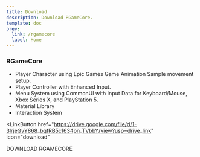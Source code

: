 ```yaml
---
title: Download
description: Download RGameCore.
template: doc
prev:
  link: /rgamecore
  label: Home
---
```



### RGameCore

- Player Character using Epic Games Game Animation Sample movement setup.
- Player Controller with Enhanced Input.
- Menu System using CommonUI with Input Data for Keyboard/Mouse, Xbox Series X, and PlayStation 5.
- Material Library
- Interaction System

<LinkButton
  href="https://drive.google.com/file/d/1-3lrjeGvY868_bqfRB5c1634pn_TVbbY/view?usp=drive_link"
  icon="download"
>
  DOWNLOAD RGAMECORE
</LinkButton>

